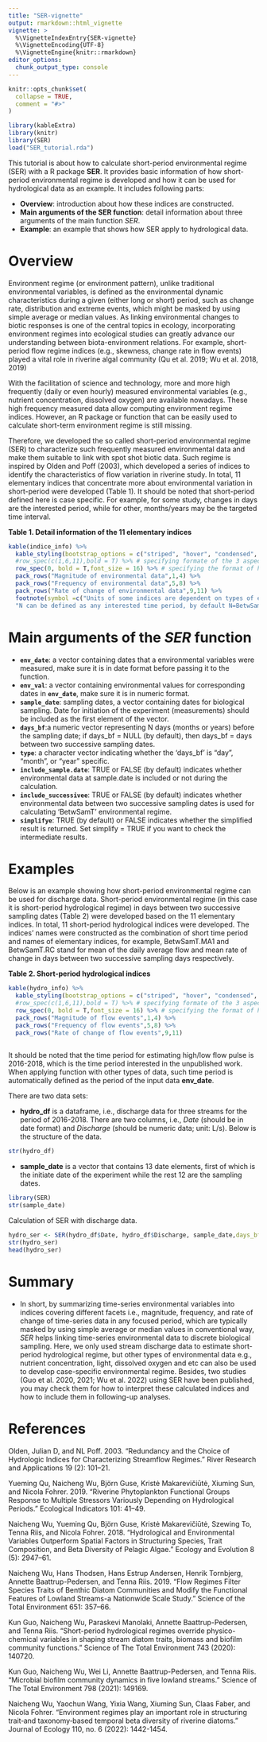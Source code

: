 ```yaml
---
title: "SER-vignette"
output: rmarkdown::html_vignette
vignette: >
  %\VignetteIndexEntry{SER-vignette}
  %\VignetteEncoding{UTF-8}
  %\VignetteEngine{knitr::rmarkdown}
editor_options: 
  chunk_output_type: console
---
```


```r
knitr::opts_chunk$set(
  collapse = TRUE,
  comment = "#>"
)
```

```r
library(kableExtra)
library(knitr)
library(SER)
load("SER_tutorial.rda") 
```

This tutorial is about how to calculate short-period environmental regime (SER) with a R package **SER**. It provides basic information of how short-period environmental regime is developed and how it can be used for hydrological data as an example. It includes following parts:

- **Overview**: introduction about how these indices are constructed.
- **Main arguments of the SER function**: detail information about three arguments of the main function _SER_.
- **Example**: an example that shows how SER apply to hydrological data.

# Overview

Environment regime (or environment pattern), unlike traditional environmental variables, is defined as the environmental dynamic characteristics during a given (either long or short) period, such as change rate, distribution and extreme events, which might be masked by using simple average or median values. As linking environmental changes to biotic responses is one of the central topics in ecology, incorporating environment regimes into ecological studies can greatly advance our understanding between biota-environment relations. For example, short-period flow regime indices (e.g., skewness, change rate in flow events) played a vital role in riverine algal community (Qu et al. 2019; Wu et al. 2018, 2019)

With the facilitation of science and technology, more and more high frequently (daily or even hourly) measured environmental variables (e.g., nutrient concentration, dissolved oxygen) are available nowadays. These high frequency measured data allow computing environment regime indices. However, an R package or function that can be easily used to calculate short-term environment regime is still missing. 

Therefore, we developed the so called short-period environmental regime (SER) to characterize such frequently measured environmental data and make them suitable to link with spot shot biotic data. Such regime is inspired by Olden and Poff (2003), which developed a series of indices to identify the characteristics of flow variation in riverine study. In total, 11 elementary indices that concentrate more about environmental variation in short-period were developed (Table 1). It should be noted that short-period defined here is case specific. For example, for some study, changes in days are the interested period, while for other, months/years may be the targeted time interval. 

**Table 1. Detail information of the 11 elementary indices**

```r
kable(indice_info) %>% 
  kable_styling(bootstrap_options = c("striped", "hover", "condensed", "responsive"),full_width = T,position = "center") %>% 
  #row_spec(c(1,6,11),bold = T) %>% # specifying formate of the 3 aspects of flow events
  row_spec(0, bold = T,font_size = 16) %>% # specifying the format of header
  pack_rows("Magnitude of environmental data",1,4) %>% 
  pack_rows("Frequency of environmental data",5,8) %>% 
  pack_rows("Rate of change of environmental data",9,11) %>% 
  footnote(symbol =c("Units of some indices are dependent on types of environmental data.","Currently, the function is developed with regarding days as the interested period, more features are under development.",
  "N can be defined as any interested time period, by default N=BetwSamT (days between two successive sampling dates).") )
```


# Main arguments of the _SER_ function
- **`env_date`**: a vector containing dates that a environmental variables were measured, make sure it is in date format before passing it to the function.
- **`env_val`**: a vector containing environmental values for corresponding dates in **`env_date`**,  make sure it is in numeric format.
- **`sample_date`**: sampling dates, a vector containing dates for biological sampling. Date for initiation of the experiment (measurements) should be included as the first element of the vector.
- **`days_bf`**:a numeric vector representing N days (months or years) before the sampling date; if days_bf = NULL (by default), then days_bf = days between two successive sampling dates.
- **`type`**: a character vector indicating whether the 'days_bf' is "day", "month", or "year" specific.
- **`include_sample.date`**: TRUE or FALSE (by default) indicates whether environmental data at sample.date is included or not during the calculation.
- **`include_successivee`**: TRUE or FALSE (by default) indicates whether environmental data between two successive sampling dates is used for calculating 'BetwSamT' environmental regime.
- **`simplifye`**: TRUE (by default) or FALSE indicates whether the simplified result is returned. Set simplify = TRUE if you want to check the intermediate results.

# Examples
Below is an example showing how short-period environmental regime can be used for discharge data. Short-period environmental regime (in this case it is short-period hydrological regime) in days between two successive sampling dates (Table 2) were developed based on the 11 elementary indices. In total, 11 short-period hydrological indices were developed. The indices' names were constructed as the combination of short time period and names of elementary indices, for example, BetwSamT.MA1 and BetwSamT.RC stand for mean of the daily average flow and mean rate of change in days  between two successive sampling days respectively.

**Table 2. Short-period hydrological indices**

```r
kable(hydro_info) %>% 
  kable_styling(bootstrap_options = c("striped", "hover", "condensed", "responsive"),full_width = T,position = "center") %>% 
  #row_spec(c(1,6,11),bold = T) %>% # specifying formate of the 3 aspects of flow events
  row_spec(0, bold = T,font_size = 16) %>% # specifying the format of header
  pack_rows("Magnitude of flow events",1,4) %>% 
  pack_rows("Frequency of flow events",5,8) %>% 
  pack_rows("Rate of change of flow events",9,11)
  
```

It should be noted that the time period for estimating high/low flow pulse is 2016-2018, which is the time period interested in the unpublished work. When applying function with other types of data, such time period is automatically defined as the period of the input data **env_date**.


There are two data sets:

- **hydro_df** is a dataframe, i.e., discharge data for three streams for the period of 2016-2018. There are two columns, i.e., _Date_ (should be in date format) and _Discharge_ (should be numeric data; unit: L/s). Below is the structure of the data.

```r
str(hydro_df)
```

- **sample_date** is a vector that contains 13 date elements, first of which is the initiate date of the experiment while the rest 12 are the sampling dates.

```r
library(SER)
str(sample_date)
```

Calculation of SER with discharge data. 

```r
hydro_ser <- SER(hydro_df$Date, hydro_df$Discharge, sample_date,days_bf = NULL)
str(hydro_ser)
head(hydro_ser)
```

# Summary
* In short, by summarizing time-series environmental variables into indices covering different facets i.e., magnitude, frequency, and rate of change of time-series data in any focused period, which are typically masked by using simple average or median values in conventional way, _SER_ helps linking time-series environmental data to discrete biological sampling. Here, we only used stream discharge data to estimate short-period hydrological regime, but other types of environmental data e.g., nutrient concentration, light, dissolved oxygen and etc can also be used to develop case-specific environmental regime. Besides, two studies (Guo et al. 2020, 2021; Wu et al. 2022) using SER have been published, you may check them for how to interpret these calculated indices and how to include them in following-up analyses.


# References
Olden, Julian D, and NL Poff. 2003. “Redundancy and the Choice of Hydrologic Indices for Characterizing Streamflow Regimes.” River Research and Applications 19 (2): 101–21.

Yueming Qu, Naicheng Wu, Björn Guse, Kristė Makarevičiūtė, Xiuming Sun, and Nicola Fohrer. 2019. “Riverine Phytoplankton Functional Groups Response to Multiple Stressors Variously Depending on Hydrological Periods.” Ecological Indicators 101: 41–49.

Naicheng Wu, Yueming Qu, Björn Guse, Kristė Makarevičiūtė, Szewing To, Tenna Riis, and Nicola Fohrer. 2018. “Hydrological and Environmental Variables Outperform Spatial Factors in Structuring Species, Trait Composition, and Beta Diversity of Pelagic Algae.” Ecology and Evolution 8 (5): 2947–61.

Naicheng Wu, Hans Thodsen, Hans Estrup Andersen, Henrik Tornbjerg, Annette Baattrup-Pedersen, and Tenna Riis. 2019. “Flow Regimes Filter Species Traits of Benthic Diatom Communities and Modify the Functional Features of Lowland Streams-a Nationwide Scale Study.” Science of the Total Environment 651: 357–66.

Kun Guo, Naicheng Wu, Paraskevi Manolaki, Annette Baattrup-Pedersen, and Tenna Riis. "Short-period hydrological regimes override physico-chemical variables in shaping stream diatom traits, biomass and biofilm community functions." Science of The Total Environment 743 (2020): 140720.

Kun Guo, Naicheng Wu, Wei Li, Annette Baattrup-Pedersen, and Tenna Riis. "Microbial biofilm community dynamics in five lowland streams." Science of The Total Environment 798 (2021): 149169.

Naicheng Wu, Yaochun Wang, Yixia Wang, Xiuming Sun, Claas Faber, and Nicola Fohrer. "Environment regimes play an important role in structuring trait‐and taxonomy‐based temporal beta diversity of riverine diatoms." Journal of Ecology 110, no. 6 (2022): 1442-1454.






